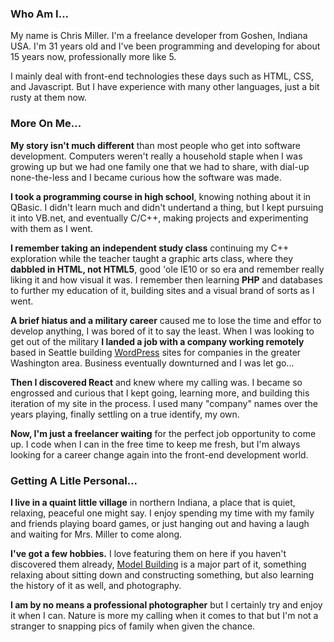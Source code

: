 
### Who Am I...

<ProgressiveImage
  preview="https://res.cloudinary.com/christopherleemiller/image/upload/w_500,q_auto/v1589974829/clm_me/assets/IMG_5794.jpg"
  image="https://res.cloudinary.com/christopherleemiller/image/upload/v1589974829/clm_me/assets/IMG_5794.jpg"
  alt="Photo of Christopher Miller"
/>
My name is Chris Miller. I'm a freelance developer from Goshen, Indiana USA. I'm
31 years old and I've been programming and developing for about 15 years now, professionally
more like 5.

I mainly deal with front-end technologies these days such as HTML, CSS, and Javascript. But I have experience with many other languages, just a bit rusty at them now.

### More On Me...

**My story isn't much different** than most people who get into software development. Computers weren't really a household staple when I was growing up but we had one family one that we had to share, with dial-up none-the-less and I became curious how the software was made.

**I took a programming course in high school**, knowing nothing about it in QBasic. I didn't learn much and didn't undertand a thing, but I kept pursuing it into VB.net, and eventually C/C++, making projects and experimenting with them as I went.

**I remember taking an independent study class** continuing my C++ exploration while the teacher taught a graphic arts class, where they **dabbled in HTML, not HTML5**, good 'ole IE10 or so era and remember really liking it and how visual it was. I remember then learning **PHP** and databases to further my education of it, building sites and a visual brand of sorts as I went.

**A brief hiatus and a military career** caused me to lose the time and effor to develop anything, I was bored of it to say the least. When I was looking to get out of the military **I landed a job with a company working remotely** based in Seattle building [WordPress](https://wordpress.com) sites for companies in the greater Washington area. Business eventually downturned and I was let go...

**Then I discovered React** and knew where my calling was. I became so engrossed and curious that I kept going, learning more, and building this iteration of my site in the process. I used many "company" names over the years playing, finally settling on a true identify, my own.

**Now, I'm just a freelancer waiting** for the perfect job opportunity to come up. I code when I can in the free time to keep me fresh, but I'm always looking for a career change again into the front-end development world.

### Getting A Litle Personal...

**I live in a quaint little village** in northern Indiana, a place that is quiet, relaxing, peaceful one might say. I enjoy spending my time with my family and friends playing board games, or just hanging out and having a laugh and waiting for Mrs. Miller to come along.

**I've got a few hobbies.** I love featuring them on here if you haven't discovered them already, [Model Building](https://christopherleemiller.me/models) is a major part of it, something relaxing about sitting down and constructing something, but also learning the history of it as well, and photography.

**I am by no means a professional photographer** but I certainly try and enjoy it when I can. Nature is more my calling when it comes to that but I'm not a stranger to snapping pics of family when given the chance.

<ProgressiveImage
  preview="https://res.cloudinary.com/christopherleemiller/image/upload/w_500,q_auto/v1589975872/clm_me/uploads/IMG_0192_Large.jpg"
  image="https://res.cloudinary.com/christopherleemiller/image/upload/v1589975872/clm_me/uploads/IMG_0192_Large.jpg"
  alt="Photography Example"
/>
